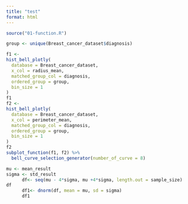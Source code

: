```yaml
---
title: "test"
format: html
---
```


```r
source("01-function.R")
```

```R

group <- unique(Breast_cancer_dataset$diagnosis)

f1 <-
hist_bell_plotly(
  database = Breast_cancer_dataset,
  x_col = radius_mean,
  matched_group_col = diagnosis,
  ordered_group = group,
  bin_size = 1
)
f1
f2 <-
hist_bell_plotly(
  database = Breast_cancer_dataset,
  x_col = perimeter_mean,
  matched_group_col = diagnosis,
  ordered_group = group,
  bin_size = 1
)
f2
subplot_function(f1, f2) %>% 
  bell_curve_selection_generator(number_of_curve = 8)

mu <- mean_result
sigma <- std_result
      df<- seq(mu - 4*sigma, mu +4*sigma, length.out = sample_size)
df
      df1<- dnorm(df, mean = mu, sd = sigma)
      df1
```
